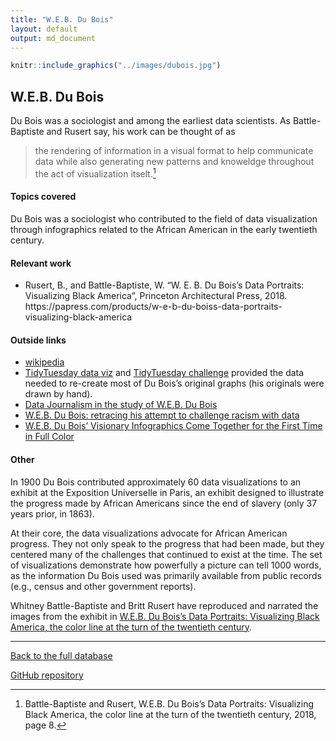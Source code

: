 ```yaml
---
title: "W.E.B. Du Bois"
layout: default
output: md_document
---
```


::: {.grid}

::: {.g-col-4}
```r
knitr::include_graphics("../images/dubois.jpg")
```
:::

:::{.g-col-8}

# W.E.B. Du Bois

Du Bois was a sociologist and among the earliest data scientists.  As Battle-Baptiste and Rusert say, his work can be thought of as 

> the rendering of information in a visual format to help communicate data while also generating new patterns and knoweldge throughout the act of visualization itselt.^[Battle-Baptiste and Rusert, W.E.B. Du Bois's Data Portraits: Visualizing Black America, the color line at the turn of the twentieth century, 2018, page 8.]
:::

:::

#### Topics covered

Du Bois was a sociologist who contributed to the field of data visualization through infographics related to the African American in the early twentieth century.

#### Relevant work

* Rusert, B., and Battle-Baptiste, W. "W. E. B. Du Bois's Data Portraits: Visualizing Black America", Princeton Architectural Press, 2018. https://papress.com/products/w-e-b-du-boiss-data-portraits-visualizing-black-america

#### Outside links

* [wikipedia](https://en.wikipedia.org/wiki/W._E._B._Du_Bois)
* [TidyTuesday data viz](https://github.com/rfordatascience/tidytuesday/tree/master/data/2021/2021-02-16) and [TidyTuesday challenge](https://github.com/rfordatascience/tidytuesday/tree/master/data/2021/2021-06-15) provided the data needed to re-create most of Du Bois's original graphs (his originals were drawn by hand).
* [Data Journalism in the study of W.E.B. Du Bois](https://medium.com/nightingale/data-journalism-in-the-study-of-w-e-b-du-bois-the-negro-problem-part-2-of-4-e5ea9b976adc)
* [W.E.B. Du Bois: retracing his attempt to challenge racism with data](https://www.theguardian.com/world/2017/feb/14/web-du-bois-racism-data-paris-african-americans-jobs)
* [W.E.B. Du Bois’ Visionary Infographics Come Together for the First Time in Full Color](https://www.smithsonianmag.com/history/first-time-together-and-color-book-displays-web-du-bois-visionary-infographics-180970826/)


####  Other

In 1900 Du Bois contributed approximately 60 data visualizations to an exhibit at the Exposition Universelle in Paris, an exhibit designed to illustrate the progress made by African Americans since the end of slavery (only 37 years prior, in 1863).

At their core, the data visualizations advocate for African American progress.
They not only speak to the progress that had been made, but they centered many of the challenges that continued to exist at the time.
The set of visualizations demonstrate how powerfully a picture can tell 1000 words, as the information Du Bois used was primarily available from public records (e.g., census and other government reports).

Whitney Battle-Baptiste and Britt Rusert have reproduced and narrated the images from the exhibit in [W.E.B. Du Bois's Data Portraits: Visualizing Black America, the color line at the turn of the twentieth century](https://papress.com/products/w-e-b-du-boiss-data-portraits-visualizing-black-america).


----------------------

[Back to the full database](https://hardin47.github.io/CURV/)

[GitHub repository](https://github.com/hardin47/CURV/)